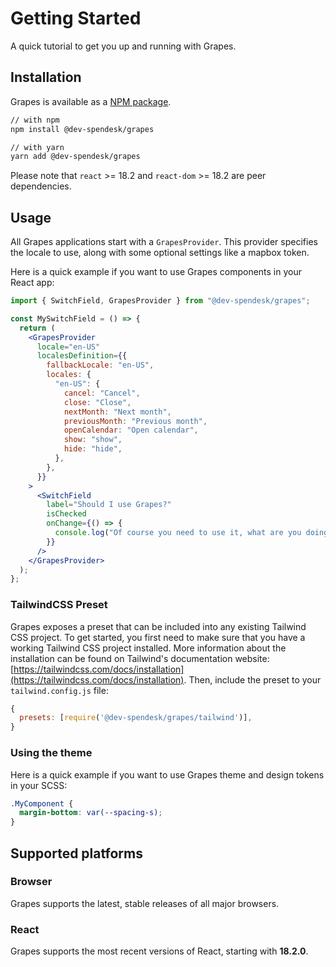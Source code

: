 
# Getting Started

A quick tutorial to get you up and running with Grapes.

## Installation

Grapes is available as a [NPM package](https://www.npmjs.com/package/@dev-spendesk/grapes).

```bash
// with npm
npm install @dev-spendesk/grapes

// with yarn
yarn add @dev-spendesk/grapes
```

Please note that `react` >= 18.2 and `react-dom` >= 18.2 are peer dependencies.

## Usage

All Grapes applications start with a `GrapesProvider`. This provider specifies the locale to use, along with some optional settings like a mapbox token.

Here is a quick example if you want to use Grapes components in your React app:

```jsx
import { SwitchField, GrapesProvider } from "@dev-spendesk/grapes";

const MySwitchField = () => {
  return (
    <GrapesProvider
      locale="en-US"
      localesDefinition={{
        fallbackLocale: "en-US",
        locales: {
          "en-US": {
            cancel: "Cancel",
            close: "Close",
            nextMonth: "Next month",
            previousMonth: "Previous month",
            openCalendar: "Open calendar",
            show: "show",
            hide: "hide",
          },
        },
      }}
    >
      <SwitchField
        label="Should I use Grapes?"
        isChecked
        onChange={() => {
          console.log("Of course you need to use it, what are you doing?");
        }}
      />
    </GrapesProvider>
  );
};
```

### TailwindCSS Preset

Grapes exposes a preset that can be included into any existing Tailwind CSS project.
To get started, you first need to make sure that you have a working Tailwind CSS project installed. More information about the installation can be found on Tailwind's documentation website: [https://tailwindcss.com/docs/installation](https://tailwindcss.com/docs/installation).
Then, include the preset to your `tailwind.config.js` file:

```js
{
  presets: [require('@dev-spendesk/grapes/tailwind')],
}
```

### Using the theme

Here is a quick example if you want to use Grapes theme and design tokens in your SCSS:

```css
.MyComponent {
  margin-bottom: var(--spacing-s);
}
```

## Supported platforms

### Browser

Grapes supports the latest, stable releases of all major browsers.

<SupportedBrowsers />

### React

Grapes supports the most recent versions of React, starting with **18.2.0**.
